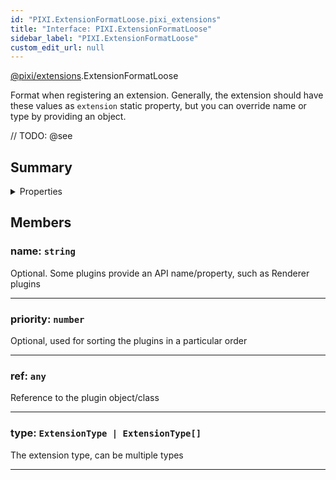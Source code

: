 ```yaml
---
id: "PIXI.ExtensionFormatLoose.pixi_extensions"
title: "Interface: PIXI.ExtensionFormatLoose"
sidebar_label: "PIXI.ExtensionFormatLoose"
custom_edit_url: null
---
```


[@pixi/extensions](../modules/pixi_extensions).ExtensionFormatLoose


Format when registering an extension. Generally, the extension should have these values as `extension` static property, but you can override name or type by providing an object.



// TODO: @see

        

## Summary

<details><summary>Properties</summary>
<p>

| Name     | Type                                              | Description                                                                   |
| -------- | ------------------------------------------------- | ----------------------------------------------------------------------------- |
| name     | <code>string</code>                               | Optional. Some plugins provide an API name/property, such as Renderer plugins |
| priority | <code>number</code>                               | Optional, used for sorting the plugins in a particular order                  |
| ref      | <code>any</code>                                  | Reference to the plugin object/class                                          |
| type     | <code>ExtensionType &#124; ExtensionType[]</code> | The extension type, can be multiple types                                     |

</p>
</details>
    




## Members
<article>

### name: <span><code>string</code></span>
Optional. Some plugins provide an API name/property, such as Renderer plugins

</article>


---------------------------------------

<article>

### priority: <span><code>number</code></span>
Optional, used for sorting the plugins in a particular order

</article>


---------------------------------------

<article>

### ref: <span><code>any</code></span>
Reference to the plugin object/class

</article>


---------------------------------------

<article>

### type: <span><code>ExtensionType &#124; ExtensionType[]</code></span>
The extension type, can be multiple types

</article>


---------------------------------------



  